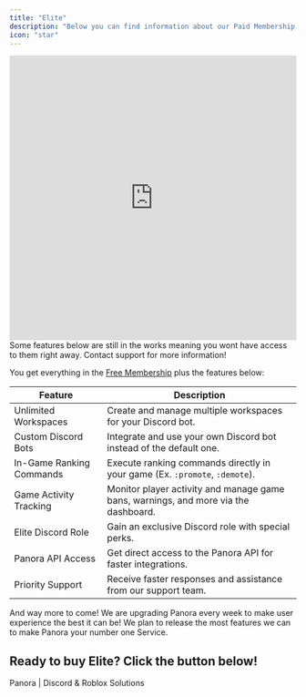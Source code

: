 ---
title: "Elite"
description: "Below you can find information about our Paid Membership."
icon: "star"
---

<Frame>
  <iframe
    width="100%"
    height="500px"
    src="https://www.youtube.com/embed/UcR3hYb9eeQ"
    title="YouTube video player"
    frameborder="0"
    allow="accelerometer; autoplay; clipboard-write; encrypted-media; gyroscope; picture-in-picture"
    allowfullscreen
  ></iframe>
</Frame>

<Warning>
  Some features below are still in the works meaning you wont have access to
  them right away. Contact support for more information!
</Warning>

You get everything in the [Free Membership](/pricing/free.mdx) plus the features below:

| Feature                  | Description                                                                         |
| ------------------------ | ----------------------------------------------------------------------------------- |
| Unlimited Workspaces     | Create and manage multiple workspaces for your Discord bot.                         |
| Custom Discord Bots      | Integrate and use your own Discord bot instead of the default one.                  |
| In-Game Ranking Commands | Execute ranking commands directly in your game (Ex. `:promote`, `:demote`).         |
| Game Activity Tracking   | Monitor player activity and manage game bans, warnings, and more via the dashboard. |
| Elite Discord Role       | Gain an exclusive Discord role with special perks.                                  |
| Panora API Access        | Get direct access to the Panora API for faster integrations.                        |
| Priority Support         | Receive faster responses and assistance from our support team.                      |

And way more to come! We are upgrading Panora every week to make user experience the best it can be! We plan to release the most features we can to make Panora your number one Service.

## Ready to buy Elite? Click the button below!

<CardGroup cols={1}>
  <Card href="https://panora.cc/pricing" icon="star" horizontal>
    Panora | Discord & Roblox Solutions
  </Card>
</CardGroup>
